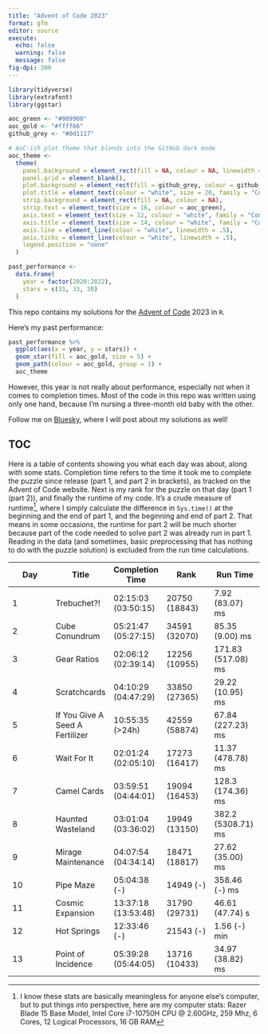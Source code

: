 ```yaml
---
title: "Advent of Code 2023"
format: gfm
editor: source
execute:
  echo: false
  warning: false
  message: false
fig-dpi: 300
---
```


```r
library(tidyverse)
library(extrafont)
library(ggstar)

aoc_green <- "#009900"
aoc_gold <- "#ffff66"
github_grey <- "#0d1117"

# AoC-ish plot theme that blends into the GitHub dark mode
aoc_theme <- 
  theme(
    panel.background = element_rect(fill = NA, colour = NA, linewidth = 1),
    panel.grid = element_blank(),
    plot.background = element_rect(fill = github_grey, colour = github_grey),
    plot.title = element_text(colour = "white", size = 20, family = "Consolas"),
    strip.background = element_rect(fill = NA, colour = NA),
    strip.text = element_text(size = 16, colour = aoc_green),
    axis.text = element_text(size = 12, colour = "white", family = "Consolas"),
    axis.title = element_text(size = 14, colour = "white", family = "Consolas"),
    axis.line = element_line(colour = "white", linewidth = .5),
    axis.ticks = element_line(colour = "white", linewidth = .5),
    legend.position = "none"
  )

past_performance <- 
  data.frame(
    year = factor(2020:2022),
    stars = c(31, 33, 30)
  )
```

This repo contains my solutions for the [Advent of Code](https://adventofcode.com/) 2023 in `R`.

Here's my past performance:

```r
past_performance %>% 
  ggplot(aes(x = year, y = stars)) +
  geom_star(fill = aoc_gold, size = 5) +
  geom_path(colour = aoc_gold, group = 1) +
  aoc_theme
```

However, this year is not really about performance, especially not when it comes to completion times. 
Most of the code in this repo was written using only one hand, because I'm nursing a three-month old baby with the other.

Follow me on [Bluesky](https://bsky.app/profile/juli-nagel.bsky.social), where I will post about my solutions as well!

## TOC

Here is a table of contents showing you what each day was about, along with some stats.
Completion time refers to the time it took me to complete the puzzle since release (part 1, and part 2 in brackets), as tracked on the Advent of Code website.
Next is my rank for the puzzle on that day (part 1 (part 2)), and finally the runtime of my code.
It's a crude measure of runtime[^1], where I simply calculate the difference in `Sys.time()` at the beginning and the end of part 1, and the beginning and end of part 2. 
That means in some occasions, the runtime for part 2 will be much shorter because part of the code needed to solve part 2 was already run in part 1. 
Reading in the data (and sometimes, basic preprocessing that has nothing to do with the puzzle solution) is excluded from the run time calculations.

[^1]: I know these stats are basically meaningless for anyone else's computer, but to put things into perspective, here are my computer stats: Razer Blade 15 Base Model, Intel Core i7-10750H CPU \@ 2.60GHz, 259 Mhz, 6 Cores, 12 Logical Processors, 16 GB RAM

| Day | Title                   | Completion Time     | Rank          | Run Time            |
|---------------|---------------|---------------|---------------|---------------|
| 1   | Trebuchet?!        | 02:15:03 (03:50:15) | 20750 (18843)   | 7.92 (83.07) ms     |
| 2   | Cube Conundrum        | 05:21:47 (05:27:15) | 34591 (32070)   | 85.35 (9.00) ms     |
| 3   | Gear Ratios        | 02:06:12 (02:39:14) | 12256 (10955)   | 171.83 (517.08) ms     |
| 4   | Scratchcards        | 04:10:29 (04:47:29) | 33850 (27365)   | 29.22 (10.95) ms     |
| 5   | If You Give A Seed A Fertilizer        | 10:55:35 (>24h) | 42559 (58874)   | 67.84 (227.23) ms     |
| 6   | Wait For It        | 02:01:24 (02:05:10) | 17273 (16417)   | 11.37 (478.78) ms     |
| 7   | Camel Cards        | 03:59:51 (04:44:01) | 19094 (16453)   | 128.3 (174.36) ms     |
| 8   | Haunted Wasteland        | 03:01:04 (03:36:02) | 19949 (13150)   | 382.2 (5308.71) ms     |
| 9   | Mirage Maintenance        | 04:07:54 (04:34:14) | 18471 (18817)   | 27.62 (35.00) ms     |
| 10   | Pipe Maze        | 05:04:38 (-) | 14949 (-)   | 358.46 (-) ms     |
| 11   | Cosmic Expansion        | 13:37:18 (13:53:48) | 31790 (29731)   | 46.61 (47.74) s     |
| 12   | Hot Springs        | 12:33:46 (-) | 21543 (-)   | 1.56 (-) min     |
| 13   | Point of Incidence        | 05:39:28 (05:44:05) | 13716 (10433)   | 34.97 (38.82) ms     |
